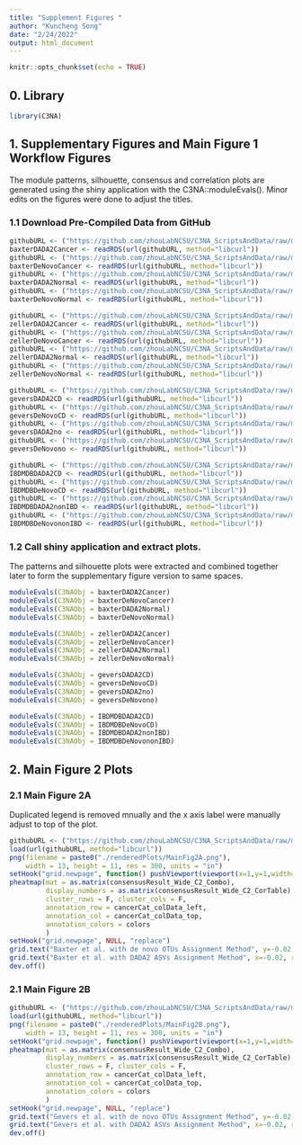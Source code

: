 ```yaml
---
title: "Supplement Figures "
author: "Kuncheng Song"
date: "2/24/2022"
output: html_document
---
```


```r
knitr::opts_chunk$set(echo = TRUE)
```

## 0. Library
```r
library(C3NA)
```

## 1. Supplementary Figures and Main Figure 1 Workflow Figures
The module patterns, silhouette, consensus and correlation plots are generated using the shiny application with the C3NA::moduleEvals(). Minor edits on the figures were done to adjust the titles. 

### 1.1 Download Pre-Compiled Data from GitHub
```r
githubURL <- ("https://github.com/zhouLabNCSU/C3NA_ScriptsAndData/raw/main/moduleEvalsData/Baxter_DADA2_Cancer.rds")
baxterDADA2Cancer <- readRDS(url(githubURL, method="libcurl"))
githubURL <- ("https://github.com/zhouLabNCSU/C3NA_ScriptsAndData/raw/main/moduleEvalsData/Baxter_deNovo_Cancer.rds")
baxterDeNovoCancer <- readRDS(url(githubURL, method="libcurl"))
githubURL <- ("https://github.com/zhouLabNCSU/C3NA_ScriptsAndData/raw/main/moduleEvalsData/Baxter_DADA2_Normal.rds")
baxterDADA2Normal <- readRDS(url(githubURL, method="libcurl"))
githubURL <- ("https://github.com/zhouLabNCSU/C3NA_ScriptsAndData/raw/main/moduleEvalsData/Baxter_deNovo_Normal.rds")
baxterDeNovoNormal <- readRDS(url(githubURL, method="libcurl"))

githubURL <- ("https://github.com/zhouLabNCSU/C3NA_ScriptsAndData/raw/main/moduleEvalsData/Zeller_DADA2_Cancer.rds")
zellerDADA2Cancer <- readRDS(url(githubURL, method="libcurl"))
githubURL <- ("https://github.com/zhouLabNCSU/C3NA_ScriptsAndData/raw/main/moduleEvalsData/Zeller_deNovo_Cancer.rds")
zellerDeNovoCancer <- readRDS(url(githubURL, method="libcurl"))
githubURL <- ("https://github.com/zhouLabNCSU/C3NA_ScriptsAndData/raw/main/moduleEvalsData/Zeller_DADA2_Normal.rds")
zellerDADA2Normal <- readRDS(url(githubURL, method="libcurl"))
githubURL <- ("https://github.com/zhouLabNCSU/C3NA_ScriptsAndData/raw/main/moduleEvalsData/Zeller_deNovo_Normal.rds")
zellerDeNovoNormal <- readRDS(url(githubURL, method="libcurl"))

githubURL <- ("https://github.com/zhouLabNCSU/C3NA_ScriptsAndData/raw/main/moduleEvalsData/Gevers_DADA2_CD.rds")
geversDADA2CD <- readRDS(url(githubURL, method="libcurl"))
githubURL <- ("https://github.com/zhouLabNCSU/C3NA_ScriptsAndData/raw/main/moduleEvalsData/Gevers_deNovo_CD.rds")
geversDeNovoCD <- readRDS(url(githubURL, method="libcurl"))
githubURL <- ("https://github.com/zhouLabNCSU/C3NA_ScriptsAndData/raw/main/moduleEvalsData/Gevers_DADA2_no.rds")
geversDADA2no <- readRDS(url(githubURL, method="libcurl"))
githubURL <- ("https://github.com/zhouLabNCSU/C3NA_ScriptsAndData/raw/main/moduleEvalsData/Gevers_deNovo_no.rds")
geversDeNovono <- readRDS(url(githubURL, method="libcurl"))

githubURL <- ("https://github.com/zhouLabNCSU/C3NA_ScriptsAndData/raw/main/moduleEvalsData/IBDMDB_DADA2_CD.rds")
IBDMDBDADA2CD <- readRDS(url(githubURL, method="libcurl"))
githubURL <- ("https://github.com/zhouLabNCSU/C3NA_ScriptsAndData/raw/main/moduleEvalsData/IBDMDB_deNovo_CD.rds")
IBDMDBDeNovoCD <- readRDS(url(githubURL, method="libcurl"))
githubURL <- ("https://github.com/zhouLabNCSU/C3NA_ScriptsAndData/raw/main/moduleEvalsData/IBDMDB_DADA2_nonIBD.rds")
IBDMDBDADA2nonIBD <- readRDS(url(githubURL, method="libcurl"))
githubURL <- ("https://github.com/zhouLabNCSU/C3NA_ScriptsAndData/raw/main/moduleEvalsData/IBDMDB_deNovo_nonIBD.rds")
IBDMDBDeNovononIBD <- readRDS(url(githubURL, method="libcurl"))
```

### 1.2 Call shiny application and extract plots. 
The patterns and silhouette plots were extracted and combined together later to form the supplementary figure version to same spaces.
```r
moduleEvals(C3NAObj = baxterDADA2Cancer)
moduleEvals(C3NAObj = baxterDeNovoCancer)
moduleEvals(C3NAObj = baxterDADA2Normal)
moduleEvals(C3NAObj = baxterDeNovoNormal)

moduleEvals(C3NAObj = zellerDADA2Cancer)
moduleEvals(C3NAObj = zellerDeNovoCancer)
moduleEvals(C3NAObj = zellerDADA2Normal)
moduleEvals(C3NAObj = zellerDeNovoNormal)

moduleEvals(C3NAObj = geversDADA2CD)
moduleEvals(C3NAObj = geversDeNovoCD)
moduleEvals(C3NAObj = geversDADA2no)
moduleEvals(C3NAObj = geversDeNovono)

moduleEvals(C3NAObj = IBDMDBDADA2CD)
moduleEvals(C3NAObj = IBDMDBDeNovoCD)
moduleEvals(C3NAObj = IBDMDBDADA2nonIBD)
moduleEvals(C3NAObj = IBDMDBDeNovononIBD)
```

## 2. Main Figure 2 Plots
### 2.1 Main Figure 2A
Duplicated legend is removed mnually and the x axis label were manually adjust to top of the plot. 
```r
githubURL <- ("https://github.com/zhouLabNCSU/C3NA_ScriptsAndData/raw/main/SupplementaryPlotData/MainF1A.rdata")
load(url(githubURL, method="libcurl"))
png(filename = paste0("./renderedPlots/MainFig2A.png"),
    width = 13, height = 11, res = 300, units = "in")
setHook("grid.newpage", function() pushViewport(viewport(x=1,y=1,width=0.9, height=0.9, name="vp", just=c("right","top"))), action="prepend")
pheatmap(mat = as.matrix(consensusResult_Wide_C2_Combo), 
         display_numbers = as.matrix(consensusResult_Wide_C2_CorTable),
         cluster_rows = F, cluster_cols = F, 
         annotation_row = cancerCat_colData_left,
         annotation_col = cancerCat_colData_top,
         annotation_colors = colors
         )
setHook("grid.newpage", NULL, "replace")
grid.text("Baxter et al. with de novo OTUs Assignment Method", y=-0.02, gp=gpar(fontsize=12))
grid.text("Baxter et al. with DADA2 ASVs Assignment Method", x=-0.02, rot=90, gp=gpar(fontsize=12))
dev.off()
```

### 2.1 Main Figure 2B
```r
githubURL <- ("https://github.com/zhouLabNCSU/C3NA_ScriptsAndData/raw/main/SupplementaryPlotData/MainF1B.rdata")
load(url(githubURL, method="libcurl"))
png(filename = paste0("./renderedPlots/MainFig2B.png"),
    width = 13, height = 11, res = 300, units = "in")
setHook("grid.newpage", function() pushViewport(viewport(x=1,y=1,width=0.9, height=0.9, name="vp", just=c("right","top"))), action="prepend")
pheatmap(mat = as.matrix(consensusResult_Wide_C2_Combo), 
         display_numbers = as.matrix(consensusResult_Wide_C2_CorTable),
         cluster_rows = F, cluster_cols = F, 
         annotation_row = cancerCat_colData_left,
         annotation_col = cancerCat_colData_top,
         annotation_colors = colors
         )
setHook("grid.newpage", NULL, "replace")
grid.text("Gevers et al. with de novo OTUs Assignment Method", y=-0.02, gp=gpar(fontsize=12))
grid.text("Gevers et al. with DADA2 ASVs Assignment Method", x=-0.02, rot=90, gp=gpar(fontsize=12))
dev.off()
```








